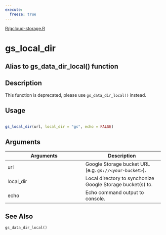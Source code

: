 ```yaml
---
execute:
  freeze: true
---
```


[R/gcloud-storage.R](NULL/blob/main/R/gcloud-storage.R#L194) 

# gs_local_dir

## Alias to gs_data_dir_local() function

## Description
 This function is deprecated, please use `gs_data_dir_local()` instead. 


## Usage
```r
 
gs_local_dir(url, local_dir = "gs", echo = FALSE) 
```

## Arguments
|Arguments|Description|
|---|---|
| url | Google Storage bucket URL (e.g. `gs://<your-bucket>`). |
| local_dir | Local directory to synchonize Google Storage bucket(s) to. |
| echo | Echo command output to console. |






## See Also
 `gs_data_dir_local()` 

